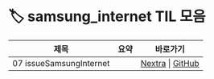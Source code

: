
# 🏷️ samsung_internet TIL 모음

<LabelIcons />

| 제목 | 요약 | 바로가기 |
|------|------|----------|
| 07 issueSamsungInternet |  | [Nextra](/til/til-2025/til-07/07-issueSamsungInternet) \| [GitHub](https://github.com/MinHyeok-lee1/TIL/blob/main/2025/07/07-issueSamsungInternet.md) |
